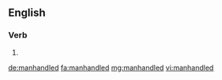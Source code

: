 ==English==

===Verb===
{{head|en}}

# {{en-past of|manhandle}}

[[de:manhandled]]
[[fa:manhandled]]
[[mg:manhandled]]
[[vi:manhandled]]